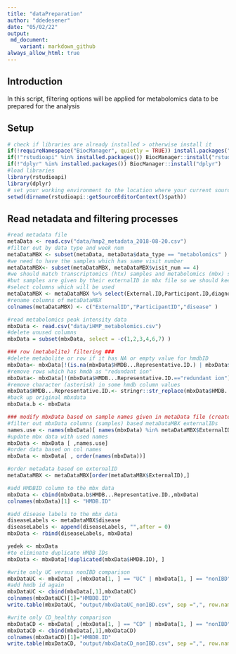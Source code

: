 ```yaml
---
title: "dataPreparation"
author: "ddedesener"
date: "05/02/22"
output:
 md_document:
    variant: markdown_github
always_allow_html: true
---
```

## Introduction
In this script, filtering options will be applied for metabolomics data to be prepared for the analysis

## Setup
```r
# check if libraries are already installed > otherwise install it
if(!requireNamespace("BiocManager", quietly = TRUE)) install.packages("BiocManager",repos = "http://cran.us.r-project.org")
if(!"rstudioapi" %in% installed.packages()) BiocManager::install("rstudioapi")
if(!"dplyr" %in% installed.packages()) BiocManager::install("dplyr")
#load libraries
library(rstudioapi)
library(dplyr)
# set your working environment to the location where your current source file is saved into.
setwd(dirname(rstudioapi::getSourceEditorContext()$path))
```

## Read netadata and filtering processes
```r
#read metadata file
metaData <- read.csv("data/hmp2_metadata_2018-08-20.csv")
#filter out by data type and week num
metaDataMBX <- subset(metaData, metaData$data_type == "metabolomics" )
#we need to have the samples which has same visit number
metaDataMBX<- subset(metaDataMBX, metaDataMBX$visit_num == 4)
#we should match transcriptomics (htx) samples and metabolomics (mbx) samples with participantID
#but samples are given by their externalID in mbx file so we should keep them both
#select columns which will be used
metaDataMBX <- metaDataMBX %>% select(External.ID,Participant.ID,diagnosis)
#rename columns of metaDataMBX
colnames(metaDataMBX) <- c("ExternalID","ParticipantID","disease" )

#read metabolomics peak intensity data
mbxData <- read.csv("data/iHMP_metabolomics.csv")
#delete unused columns
mbxData = subset(mbxData, select = -c(1,2,3,4,6,7) )
```

```r
### row (metabolite) filtering ###
#delete metabolite or row if it has NA or empty value for hmdbID
mbxData<- mbxData[!(is.na(mbxData$HMDB...Representative.ID.) | mbxData$HMDB...Representative.ID.=="") , ]
#remove rows which has hmdb as "redundant ion"
mbxData<- mbxData[!(mbxData$HMDB...Representative.ID.=="redundant ion") , ]
#remove character (asterisk) in some hmdb column values
mbxData$HMDB...Representative.ID.<- stringr::str_replace(mbxData$HMDB...Representative.ID., '\\*', '')
#back up original mbxdata
mbxData.b <- mbxData

### modify mbxData based on sample names given in metaData file (created with the criteria visit_num=4 )###
#filter out mbxData columns (samples) based metaDataMBX externalIDs
names.use <- names(mbxData)[ names(mbxData) %in% metaDataMBX$ExternalID]
#update mbx data with used names
mbxData <- mbxData [ ,names.use]
#order data based on col names
mbxData <- mbxData[ , order(names(mbxData))]

#order metadata based on externalID
metaDataMBX <- metaDataMBX[order(metaDataMBX$ExternalID),]

#add HMDBID column to the mbx data
mbxData <- cbind(mbxData.b$HMDB...Representative.ID.,mbxData)
colnames(mbxData)[1] <- "HMDB.ID"

#add disease labels to the mbx data
diseaseLabels <- metaDataMBX$disease
diseaseLabels <- append(diseaseLabels, "",after = 0)
mbxData <- rbind(diseaseLabels, mbxData)
```

```r
yedek <- mbxData
#to eliminate duplicate HMDB IDs
mbxData <- mbxData[!duplicated(mbxData$HMDB.ID), ]

#write only UC versus nonIBD comparison
mbxDataUC <- mbxData[ ,(mbxData[1, ] == "UC" | mbxData[1, ] == "nonIBD")]
#add hmdb id again
mbxDataUC <- cbind(mbxData[,1],mbxDataUC)
colnames(mbxDataUC)[1]="HMBDB.ID"
write.table(mbxDataUC, "output/mbxDataUC_nonIBD.csv", sep =",", row.names = FALSE)

#write only CD_healthy comparison
mbxDataCD <- mbxData[ ,(mbxData[1, ] == "CD" | mbxData[1, ] == "nonIBD")]
mbxDataCD <- cbind(mbxData[,1],mbxDataCD)
colnames(mbxDataCD)[1]="HMBDB.ID"
write.table(mbxDataCD, "output/mbxDataCD_nonIBD.csv", sep =",", row.names = FALSE)
```

